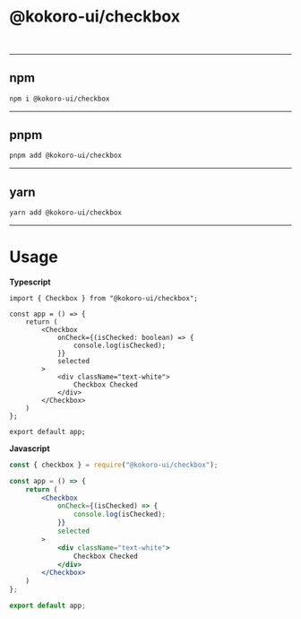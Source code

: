 
<Meta title="Components/Checkbox/Installation" />

# @kokoro-ui/checkbox

<br/>

---

## ****npm****
```bash
npm i @kokoro-ui/checkbox
```

---

## ****pnpm****
```bash
pnpm add @kokoro-ui/checkbox
```

---

## ****yarn****
```bash
yarn add @kokoro-ui/checkbox
```

---

# Usage

**Typescript**
```tsx
import { Checkbox } from "@kokoro-ui/checkbox";

const app = () => {
    return (
        <Checkbox
            onCheck={(isChecked: boolean) => { 
                console.log(isChecked); 
            }}
            selected
        >
            <div className="text-white">
                Checkbox Checked
            </div>
        </Checkbox>
    )
};

export default app;
```

**Javascript**
```jsx
const { checkbox } = require("@kokoro-ui/checkbox");

const app = () => {
    return (
        <Checkbox
            onCheck={(isChecked) => {
                console.log(isChecked);
            }}
            selected
        >
            <div className="text-white">
                Checkbox Checked
            </div>
        </Checkbox>
    )
};

export default app;
```